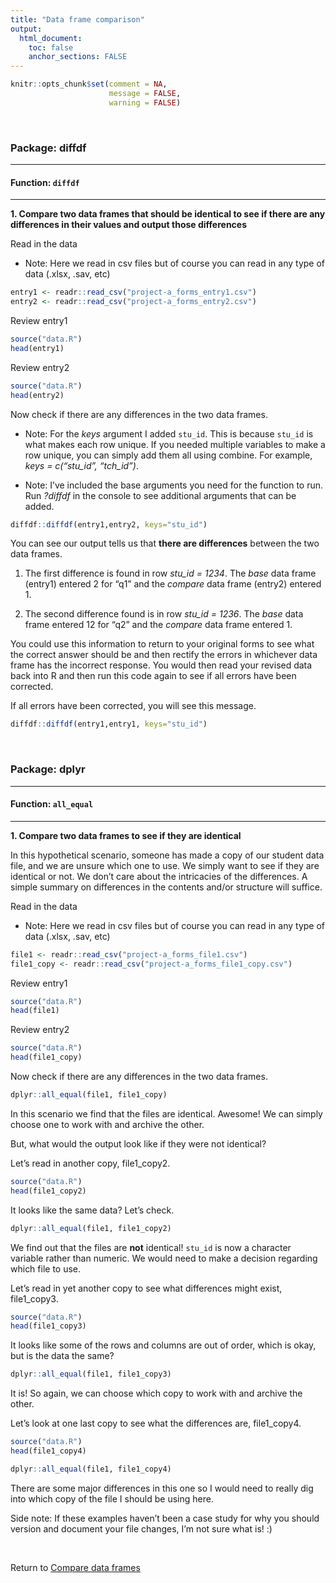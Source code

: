 ```yaml
---
title: "Data frame comparison"
output: 
  html_document:
    toc: false
    anchor_sections: FALSE
---
```


```r
knitr::opts_chunk$set(comment = NA,
                      message = FALSE,
                      warning = FALSE)
```

<br>

### Package: diffdf

---

#### Function: `diffdf`

---

**1\. Compare two data frames that should be identical to see if there are any differences in their values and output those differences**

Read in the data

* Note: Here we read in csv files but of course you can read in any type of data (.xlsx, .sav, etc)

```r
entry1 <- readr::read_csv("project-a_forms_entry1.csv")
entry2 <- readr::read_csv("project-a_forms_entry2.csv")
```


Review entry1

```r
source("data.R")
head(entry1)
```

Review entry2

```r
source("data.R")
head(entry2)
```

Now check if there are any differences in the two data frames.  

* Note: For the *keys* argument I added `stu_id`. This is because `stu_id` is what makes each row unique. If you needed multiple variables to make a row unique, you can simply add them all using combine. For example, *keys = c("stu_id", "tch_id")*.

* Note: I've included the base arguments you need for the function to run. Run *?diffdf* in the console to see additional arguments that can be added.

```r
diffdf::diffdf(entry1,entry2, keys="stu_id")
```

You can see our output tells us that **there are differences** between the two data frames. 

1. The first difference is found in row *stu_id = 1234*. The *base* data frame (entry1) entered 2 for "q1" and the *compare* data frame (entry2) entered 1. 

2. The second difference found is in row *stu_id = 1236*. The *base* data frame entered 12 for "q2" and the *compare* data frame entered 1.

You could use this information to return to your original forms to see what the correct answer should be and then rectify the errors in whichever data frame has the incorrect response. You would then read your revised data back into R and then run this code again to see if all errors have been corrected.

If all errors have been corrected, you will see this message.

```r
diffdf::diffdf(entry1,entry1, keys="stu_id")
```



<br>

### Package: dplyr

---

#### Function: `all_equal`

---

**1\. Compare two data frames to see if they are identical**

In this hypothetical scenario, someone has made a copy of our student data file, and we are unsure which one to use. We simply want to see if they are identical or not. We don't care about the intricacies of the differences. A simple summary on differences in the contents and/or structure will suffice.

Read in the data

* Note: Here we read in csv files but of course you can read in any type of data (.xlsx, .sav, etc)

```r
file1 <- readr::read_csv("project-a_forms_file1.csv")
file1_copy <- readr::read_csv("project-a_forms_file1_copy.csv")
```


Review entry1

```r
source("data.R")
head(file1)
```

Review entry2

```r
source("data.R")
head(file1_copy)
```

Now check if there are any differences in the two data frames.  

```r

dplyr::all_equal(file1, file1_copy)

```

In this scenario we find that the files are identical. Awesome! We can simply choose one to work with and archive the other.  

But, what would the output look like if they were not identical?

Let's read in another copy, file1_copy2. 

```r
source("data.R")
head(file1_copy2)
```

It looks like the same data? Let's check.

```r

dplyr::all_equal(file1, file1_copy2)

```

We find out that the files are **not** identical! `stu_id` is now a character variable rather than numeric. We would need to make a decision regarding which file to use.

Let's read in yet another copy to see what differences might exist, file1_copy3.

```r
source("data.R")
head(file1_copy3)
```

It looks like some of the rows and columns are out of order, which is okay, but is the data the same?

```r

dplyr::all_equal(file1, file1_copy3)

```

It is! So again, we can choose which copy to work with and archive the other.

Let's look at one last copy to see what the differences are, file1_copy4.

```r
source("data.R")
head(file1_copy4)
```

```r

dplyr::all_equal(file1, file1_copy4)

```

There are some major differences in this one so I would need to really dig into which copy of the file I should be using here. 

Side note: If these examples haven't been a case study for why you should version and document your file changes, I'm not sure what is! :)

<br>

Return to [Compare data frames](https://github.com/Cghlewis/data-wrangling-functions/wiki/Compare data frames)
